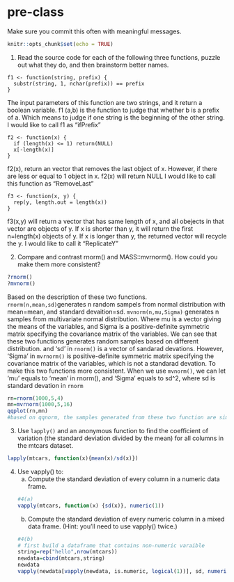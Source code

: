 # pre-class


Make sure you commit this often with meaningful messages. 



```r
knitr::opts_chunk$set(echo = TRUE)
```


1. Read the source code for each of the following three functions, puzzle out what they do, and then brainstorm better names.

```
f1 <- function(string, prefix) {
  substr(string, 1, nchar(prefix)) == prefix
}
```
The input parameters of this function are two strings, and it return a
boolean variable.
f1 (a,b) is the function to judge that whether b is a prefix of a.
Which means to judge if one string is the beginning of the other string.
I would like to call f1 as "ifPrefix"

```
f2 <- function(x) {
  if (length(x) <= 1) return(NULL)
  x[-length(x)]
}
```
f2(x), return an vector that removes the last object of x. However, if there
are less or equal to 1 object in x. f2(x) will return NULL
I would like to call this function as "RemoveLast"
```
f3 <- function(x, y) {
  rep(y, length.out = length(x))
}
```

f3(x,y) will return a vector that has same length of x, and all obejects in that vector 
are objects of y. If x is shorter than y, it will return the first n=length(x) objects 
of y. If x is longer than y, the returned vector will recycle the y.
I would like to call it "ReplicateY"


2. Compare and contrast rnorm() and MASS::mvrnorm(). How could you make them more consistent?
```r
?rnorm()
?mvnorm()
```

Based on the description of these two functions.
`rnorm(n,mean,sd)`generates n random sampels from normal distribution with mean=mean, and standard
devaition=sd. 
`mvnorm(n,mu,Sigma)` generates n samples from multivariate normal distribution. Where mu is a vector giving the means of the variables, and Sigma is a positive-definite symmetric matrix specifying the covariance matrix of the variables.
We can see that these two functions generates random samples based on different distribution.
and 'sd' in `rnorm()` is a vector of sandarad devations. However, 'Sigma' in `mvrnorm()` is
positive-definite symmetric matrix specifying the covariance matrix of the variables, which is
not a standarad devation. 
To make this two functions more consistent. When we use `mvnorm()`, we can let 'mu' equals to
'mean' in rnorm(), and 'Sigma' equals to sd^2, where sd is standard devation in `rnorm`

```r
rn=rnorm(1000,5,4)
mn=mvrnorm(1000,5,16)
qqplot(rn,mn)
#based on qqnorm, the samples generated from these two function are simmilar.

```

3. Use `lapply()` and an anonymous function to find the coefficient of variation (the standard deviation divided by the mean) for all columns in the mtcars dataset. 

```r
lapply(mtcars, function(x){mean(x)/sd(x)})
```

4. Use vapply() to:
    a. Compute the standard deviation of every column in a numeric data frame.
```r
#4(a)
vapply(mtcars, function(x) {sd(x)}, numeric(1))
```
     b. Compute the standard deviation of every numeric column in a mixed data frame. (Hint: you’ll need to use vapply() twice.)
```r
#4(b)
# first build a dataframe that contains non-numeric varaible
string=rep("hello",nrow(mtcars))
newdata=cbind(mtcars,string)
newdata
vapply(newdata[vapply(newdata, is.numeric, logical(1))], sd, numeric(1))
```

